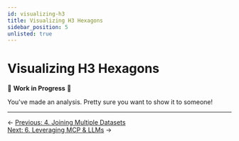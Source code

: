 ```yaml
---
id: visualizing-h3
title: Visualizing H3 Hexagons
sidebar_position: 5
unlisted: true
---
```


# Visualizing H3 Hexagons

🚧 **Work in Progress** 🚧

You've made an analysis. Pretty sure you want to show it to someone!

---

<div style={{ display: 'flex', justifyContent: 'space-between' }}>
  <div>← <a href="/tutorials/others/_hex/joining-h3">Previous: 4. Joining Multiple Datasets</a></div>
<div><a href="/tutorials/others/_hex/mcp-llm-h3">Next: 6. Leveraging MCP & LLMs</a> →</div>
</div> 